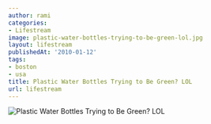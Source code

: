 ```yaml
---
author: rami
categories:
- Lifestream
image: plastic-water-bottles-trying-to-be-green-lol.jpg
layout: lifestream
publishedAt: '2010-01-12'
tags:
- boston
- usa
title: Plastic Water Bottles Trying to Be Green? LOL
url: lifestream
---
```


![Plastic Water Bottles Trying to Be Green? LOL](/assets/images/content/lifestream/plastic-water-bottles-trying-to-be-green-lol.jpg)